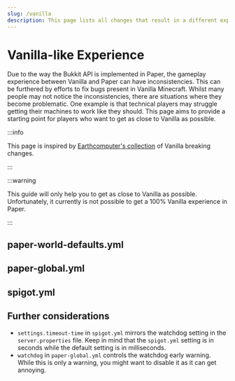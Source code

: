 ```yaml
---
slug: /vanilla
description: This page lists all changes that result in a different experience than Vanilla.
---
```


# Vanilla-like Experience


Due to the way the Bukkit API is implemented in Paper, the gameplay experience between Vanilla and Paper can have inconsistencies.
This can be furthered by efforts to fix bugs present in Vanilla Minecraft.
Whilst many people may not notice the inconsistencies, there are situations where they become problematic.
One example is that technical players may struggle getting their machines to work like they should.
This page aims to provide a starting point for players who want to get as close to Vanilla as possible.

:::info

This page is inspired by [Earthcomputer's collection](https://gist.github.com/Earthcomputer/2296da33b8cc91dba81b48103c0e1fe3) of Vanilla breaking changes.

:::

:::warning

This guide will only help you to get as close to Vanilla as possible.
Unfortunately, it currently is not possible to get a 100% Vanilla experience in Paper.

:::

## paper-world-defaults.yml
<ConfigDocBlock data={VanillaWorldDefaults}/>

## paper-global.yml
<ConfigDocBlock data={VanillaGlobalDefaults}/>

## spigot.yml
<ConfigDocBlock data={SpigotChanges}/>

## Further considerations

* `settings.timeout-time` in `spigot.yml` mirrors the watchdog setting in the `server.properties` file. Keep in mind that the `spigot.yml` setting is in seconds while the default setting is in milliseconds.
* `watchdog` in `paper-global.yml` controls the watchdog early warning. While this is only a warning, you might want to disable it as it can get annoying.

